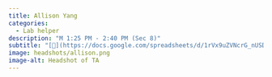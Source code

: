 ```yaml
---
title: Allison Yang
categories:
  - Lab helper
description: "M 1:25 PM - 2:40 PM (Sec 8)"
subtitle: "[🔗](https://docs.google.com/spreadsheets/d/1rVx9uZVNcrG_nUSDo7iol5VEeGcHURASVtBpwZjz5bc/edit?usp=sharing)"
image: headshots/allison.png
image-alt: Headshot of TA
---
```

